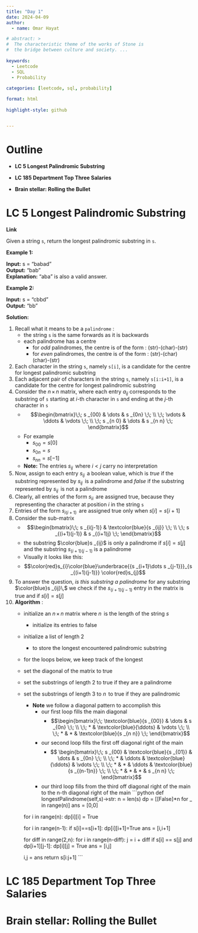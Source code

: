 ```yaml
---
title: "Day 1"
date: 2024-04-09  
author:
  - name: Omar Hayat 

# abstract: > 
#  The characteristic theme of the works of Stone is 
#  the bridge between culture and society. ...
  
keywords:
  - Leetcode
  - SQL
  - Probability
  
categories: [leetcode, sql, probability]

format: html
    
highlight-style: github


---
```


# Outline

- **LC 5 Longest Palindromic Substring**

- **LC 185 Department Top Three Salaries**

- **Brain stellar: Rolling the Bullet**

# LC 5 Longest Palindromic Substring 

<a  onclick="window.open('https://leetcode.com/problems/longest-palindromic-substring/description/')" style="cursor: pointer;">**Link**</a>

Given a string `s`, return the longest palindromic substring  in `s`. 

**Example 1:**

**Input:** s = "babad" <br>
**Output:** "bab" <br>
**Explanation:** "aba" is also a valid answer. <br>

**Example 2:**

**Input:** s = "cbbd" <br>
**Output:** "bb" <br>

**Solution:**  <br>

1. Recall what it means to be a `palindrome` :
	- the string `s` is the same forwards as it is backwards <br>
	- each palindrome has a centre <br>
		- for *odd* palindromes, the centre is of the form : (str)-(char)-(str) 
		- for *even* palindromes, the centre is of the form : (str)-(char)(char)-(str)
2. Each character in the string `s`, namely `s[i]`, is a candidate for the centre for longest palindromic substring
3. Each adjacent pair of characters in the string `s`, namely `s[i:i+1]`, is a candidate for the centre for longest palindromic substring
4. Consider the $n\,\times\,n$ matrix, where each entry $a_{ij}$ corresponds to the substring of `s` starting at $i\text{-th}$ character in `s` and ending at the $j\text{-th}$ character in `s`
	- $$\begin{bmatrix}\;\; s _{00} & \dots & s _{0n}  \;\; \\ \;\; \vdots & \ddots & \vdots  \;\; \\  \;\; s _{n 0} & \dots  & s _{n n}  \;\; \end{bmatrix}$$
	- For example 
		- $s _{00} = s[0]$
		- $s _{0n} = s$
		- $s _{n n} = s[-1]$
	- **Note:** The entries $s _{ij}\,$ where $i<j$ carry no interpretation 
5. Now, assign to each entry $s _{ij}\,$ a boolean value, which is *true* if the substring represented by $s _{ij}\,$ is a palindrome and *false* if the substring represented by $s _{ij}\,$ is not a palindrome
6. Clearly, all entries of the form $s _{i i}\,$ are assigned true, because they representing the character at position $i$ in the string `s` 
7. Entries of the form $s _{i(i+1)}\,$ are assigned true only when $s[i]=s[i+1]\,$ 
8. Consider the sub-matrix
	- $$\begin{bmatrix}\;\; s _{i(j-1)} & \textcolor{blue}{s _{ij}}  \;\; \\ \;\;  s _{(i+1)(j-1)} & s _{(i+1)j} \;\;  \end{bmatrix}$$
	- the substring $\color{blue}s _{ij}$ is only a palindrome if $s[i]=s[j]$ and the substring $s _{(i+1)(j-1)}$ is a palindrome
	- Visually it looks like this:
	- $$\color{red}s_{i}\color{blue}\underbrace{{s _{i+1}\dots s _{j-1}}}_{s _{(i+1)(j-1)}} \color{red}s_{j}$$
9. To answer the question, *is this substring a palindrome* for any substring $\color{blue}s _{ij}\,$ we check if the $s _{(i+1)(j-1)}$ entry in the matrix is true and if $s[i]=s[j]$
10. **Algorithm** :
	- initialize an $n \,\times\,n$ matrix where $n\,$ is the length of the string $s$
		- initialize its entries to false
	- initialize a list of length 2 
		- to store the longest encountered palindromic substring
	- for the loops below, we keep track of the longest 
	- set the diagonal of the matrix to true
	- set the substrings of length 2 to true if they are a palindrome 
	- set the substrings of length 3 to $n\,$ to true if they are palindromic
		- **Note** we follow a diagonal pattern to accomplish this
			- our first loop fills the main diagonal
				- $$\begin{bmatrix}\;\; \textcolor{blue}{s _{00}} & \dots & s _{0n}  \;\; \\ \;\; * & \textcolor{blue}{\ddots} & \vdots  \;\; \\  \;\; *  & *  & \textcolor{blue}{s _{n n}}  \;\; \end{bmatrix}$$
			- our second loop fills the first off diagonal right of the main
				- $$ \begin{bmatrix}\;\; s _{00} & \textcolor{blue}{s _{01}} & \dots & s _{0n}  \;\; \\ \;\; * & \ddots & \textcolor{blue}{\ddots}  & \vdots  \;\; \\ \;\; * & *  & \ddots  & \textcolor{blue}{s _{(n-1)n}}  \;\; \\ \;\; *  & *  & * & s _{n n}  \;\; \end{bmatrix}$$
			- our third loop fills from the third off diagonal right of the main to the n-th diagonal right of the main 
```python
	def longestPalindrome(self,s)->str:
	    n = len(s)
	    dp = [[False]*n for _ in range(n)]
	    ans = [0,0]
	
	    for i in range(n):
	        dp[i][i] = True
	
	    for i in range(n-1):
	        if s[i]==s[i+1]:
	            dp[i][i+1]=True
	            ans = [i,i+1]
	
	    for diff in range(2,n):
	        for i in range(n-diff):
	            j = i + diff
	            if s[i] == s[j] and dp[i+1][j-1]:
	                dp[i][j] = True
	                ans = [i,j]
	
	    i,j = ans
	    return s[i:j+1]
```


# LC 185 Department Top Three Salaries


# Brain stellar: Rolling the Bullet 
